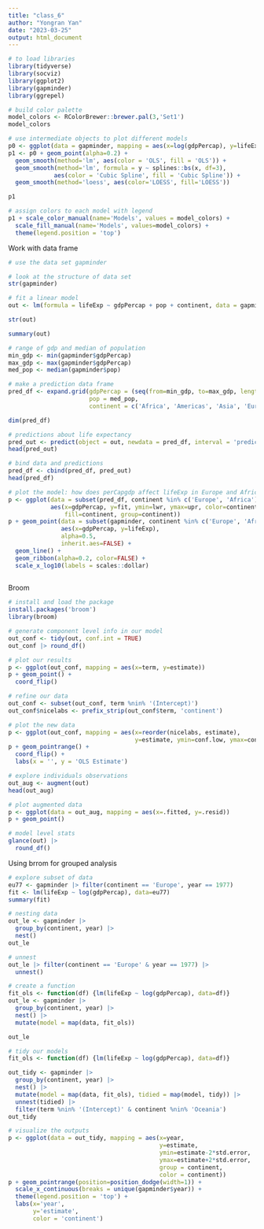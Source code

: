 ```yaml
---
title: "class_6"
author: "Yongran Yan"
date: "2023-03-25"
output: html_document
---
```


```r
# to load libraries
library(tidyverse)
library(socviz)
library(ggplot2)
library(gapminder)
library(ggrepel)

# build color palette
model_colors <- RColorBrewer::brewer.pal(3,'Set1')
model_colors

# use intermediate objects to plot different models
p0 <- ggplot(data = gapminder, mapping = aes(x=log(gdpPercap), y=lifeExp))
p1 <- p0 + geom_point(alpha=0.2) +
  geom_smooth(method='lm', aes(color = 'OLS', fill = 'OLS')) +
  geom_smooth(method='lm', formula = y ~ splines::bs(x, df=3),
             aes(color = 'Cubic Spline', fill = 'Cubic Spline')) +
  geom_smooth(method='loess', aes(color='LOESS', fill='LOESS'))

p1 

# assign colors to each model with legend
p1 + scale_color_manual(name='Models', values = model_colors) +
  scale_fill_manual(name='Models', values=model_colors) +
  theme(legend.position = 'top')
```

Work with data frame
```r
# use the data set gapminder

# look at the structure of data set
str(gapminder)

# fit a linear model 
out <- lm(formula = lifeExp ~ gdpPercap + pop + continent, data = gapminder)

str(out)

summary(out)

# range of gdp and median of population
min_gdp <- min(gapminder$gdpPercap)
max_gdp <- max(gapminder$gdpPercap)
med_pop <- median(gapminder$pop)

# make a prediction data frame
pred_df <- expand.grid(gdpPercap = (seq(from=min_gdp, to=max_gdp, length.out=100)),
                       pop = med_pop,
                       continent = c('Africa', 'Americas', 'Asia', 'Europe', 'Oceania'))

dim(pred_df)

# predictions about life expectancy
pred_out <- predict(object = out, newdata = pred_df, interval = 'predict')
head(pred_out)

# bind data and predictions
pred_df <- cbind(pred_df, pred_out)
head(pred_df)

# plot the model: how does perCapgdp affect lifeExp in Europe and Africa
p <- ggplot(data = subset(pred_df, continent %in% c('Europe', 'Africa')),
            aes(x=gdpPercap, y=fit, ymin=lwr, ymax=upr, color=continent,
                fill=continent, group=continent))
p + geom_point(data = subset(gapminder, continent %in% c('Europe', 'Africa')),
               aes(x=gdpPercap, y=lifeExp),
               alpha=0.5,
               inherit.aes=FALSE) +
  geom_line() +
  geom_ribbon(alpha=0.2, color=FALSE) +
  scale_x_log10(labels = scales::dollar)
   
```

Broom 
```r
# install and load the package
install.packages('broom')
library(broom)

# generate component level info in our model
out_conf <- tidy(out, conf.int = TRUE)
out_conf |> round_df()

# plot our results
p <- ggplot(out_conf, mapping = aes(x=term, y=estimate))
p + geom_point() +
  coord_flip()

# refine our data
out_conf <- subset(out_conf, term %nin% '(Intercept)')
out_conf$nicelabs <- prefix_strip(out_conf$term, 'continent')

# plot the new data
p <- ggplot(out_conf, mapping = aes(x=reorder(nicelabs, estimate),
                                    y=estimate, ymin=conf.low, ymax=conf.high))
p + geom_pointrange() +
  coord_flip() +
  labs(x = '', y = 'OLS Estimate')

# explore individuals observations
out_aug <- augment(out)
head(out_aug)

# plot augmented data
p <- ggplot(data = out_aug, mapping = aes(x=.fitted, y=.resid))
p + geom_point()

# model level stats
glance(out) |>
  round_df()
```

Using brrom for grouped analysis
```r
# explore subset of data
eu77 <- gapminder |> filter(continent == 'Europe', year == 1977)
fit <- lm(lifeExp ~ log(gdpPercap), data=eu77)
summary(fit)

# nesting data
out_le <- gapminder |>
  group_by(continent, year) |>
  nest()
out_le

# unnest
out_le |> filter(continent == 'Europe' & year == 1977) |>
  unnest()

# create a function
fit_ols <- function(df) {lm(lifeExp ~ log(gdpPercap), data=df)}
out_le <- gapminder |>
  group_by(continent, year) |>
  nest() |>
  mutate(model = map(data, fit_ols))

out_le

# tidy our models
fit_ols <- function(df) {lm(lifeExp ~ log(gdpPercap), data=df)}

out_tidy <- gapminder |>
  group_by(continent, year) |>
  nest() |>
  mutate(model = map(data, fit_ols), tidied = map(model, tidy)) |>
  unnest(tidied) |>
  filter(term %nin% '(Intercept)' & continent %nin% 'Oceania')
out_tidy

# visualize the outputs
p <- ggplot(data = out_tidy, mapping = aes(x=year, 
                                           y=estimate,
                                           ymin=estimate-2*std.error,
                                           ymax=estimate+2*std.error,
                                           group = continent,
                                           color = continent))
p + geom_pointrange(position=position_dodge(width=1)) +
  scale_x_continuous(breaks = unique(gapminder$year)) +
  theme(legend.position = 'top') +
  labs(x='year',
       y='estimate',
       color = 'continent')
```


